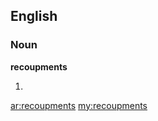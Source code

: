 ==English==

===Noun===
'''recoupments'''

# {{plural of|[[recoupment]]}}

[[ar:recoupments]]
[[my:recoupments]]